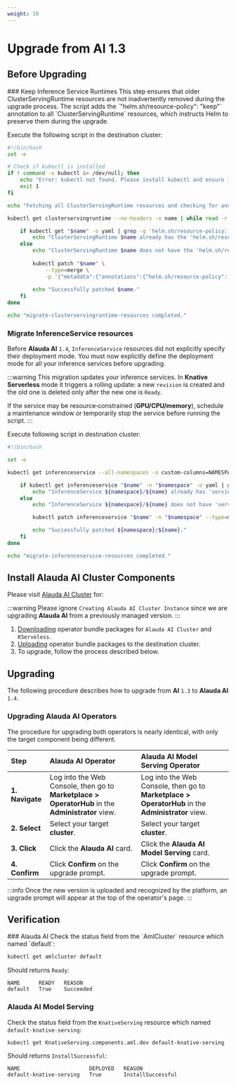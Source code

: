 ```yaml
---
weight: 10
---
```


# Upgrade from AI 1.3


## Before Upgrading

<Steps>
### Keep Inference Service Runtimes
This step ensures that older ClusterServingRuntime resources are not inadvertently removed during the upgrade process. The script adds the `"helm.sh/resource-policy": "keep"` annotation to all `ClusterServingRuntime` resources, which instructs Helm to preserve them during the upgrade.


Execute the following script in the destination cluster:

```bash title="migrate-clusterservingruntime-resources.sh"
#!/bin/bash
set -e

# Check if kubectl is installed
if ! command -v kubectl &> /dev/null; then
    echo "Error: kubectl not found. Please install kubectl and ensure it is in your PATH."
    exit 1
fi

echo "Fetching all ClusterServingRuntime resources and checking for annotations..."

kubectl get clusterservingruntime --no-headers -o name | while read -r name; do

    if kubectl get "$name" -o yaml | grep -q 'helm.sh/resource-policy: keep'; then
        echo "ClusterServingRuntime $name already has the 'helm.sh/resource-policy: keep' annotation. Skipping."
    else
        echo "ClusterServingRuntime $name does not have the 'helm.sh/resource-policy: keep' annotation. Patching..."
        
        kubectl patch "$name" \
            --type=merge \
            -p '{"metadata":{"annotations":{"helm.sh/resource-policy": "keep"}}}'
        
        echo "Successfully patched $name."
    fi
done

echo "migrate-clusterservingruntime-resources completed."

```



### Migrate InferenceService resources

Before **Alauda AI** `1.4`, `InferenceService` resources did not explicitly specify their deployment mode. You must now explicitly define the deployment mode for all your inference services before upgrading.

:::warning
This migration updates your inference services. In **Knative Serverless** mode it triggers a rolling update: a new `revision` is created and the old one is deleted only after the new one is `Ready`.

If the service may be resource‑constrained (**GPU/CPU/memory**), schedule a maintenance window or temporarily stop the service before running the script.
:::


Execute following script in destination cluster:

```bash title="migrate-inferenceservice-resources.sh"
#!/bin/bash

set -e

kubectl get inferenceservice --all-namespaces -o custom-columns=NAMESPACE:.metadata.namespace,NAME:.metadata.name --no-headers | while read -r namespace name; do

    if kubectl get inferenceservice "$name" -n "$namespace" -o yaml | grep -q 'serving.kserve.io/deploymentMode:' ; then
        echo "InferenceService ${namespace}/${name} already has 'serving.kserve.io/deploymentMode' annotation. Skipping."
    else
        echo "InferenceService ${namespace}/${name} does not have 'serving.kserve.io/deploymentMode' annotation. Patching..."

        kubectl patch inferenceservice "$name" -n "$namespace" --type=merge -p '{"metadata":{"annotations":{"serving.kserve.io/deploymentMode": "Serverless"}}}'

        echo "Successfully patched ${namespace}/${name}."
    fi
done

echo "migrate-inferenceservice-resources completed."

```
</Steps>

## Install Alauda AI Cluster Components

Please visit [Alauda AI Cluster](../installation/ai-cluster.mdx) for:

:::warning
Please ignore `Creating Alauda AI Cluster Instance` since we are upgrading **Alauda AI** from a previously managed version.
:::

1. [Downloading](../installation/ai-cluster.mdx#downloading) operator bundle packages for `Alauda AI Cluster` and `KServeless`.
2. [Uploading](../installation/ai-cluster.mdx#uploading) operator bundle packages to the destination cluster.
3. To upgrade, follow the process described below.
    
    

## Upgrading

The following procedure describes how to upgrade from **AI** `1.3` to **Alauda AI** `1.4`.

### Upgrading Alauda AI Operators

The procedure for upgrading both operators is nearly identical, with only the target component being different.

| Step | Alauda AI Operator | Alauda AI Model Serving Operator |
| :--- | :--- | :--- |
| **1. Navigate** | Log into the Web Console, then go to **Marketplace > OperatorHub** in the **Administrator** view. | Log into the Web Console, then go to **Marketplace > OperatorHub** in the **Administrator** view. |
| **2. Select** | Select your target **cluster**. | Select your target **cluster**. |
| **3. Click** | Click the **Alauda AI** card. | Click the **Alauda AI Model Serving** card. |
| **4. Confirm** | Click **Confirm** on the upgrade prompt. | Click **Confirm** on the upgrade prompt. |

:::info
    Once the new version is uploaded and recognized by the platform, an upgrade prompt will appear at the top of the operator's page.
:::
## Verification

<Steps>
### Alauda AI
Check the status field from the `AmlCluster` resource which named `default`:

```bash
kubectl get amlcluster default
```

Should returns `Ready`:

```
NAME      READY   REASON
default   True    Succeeded
```
### Alauda AI Model Serving
Check the status field from the `KnativeServing` resource which named `default-knative-serving`:

```bash
kubectl get KnativeServing.components.aml.dev default-knative-serving
```

Should returns `InstallSuccessful`:

```
NAME                      DEPLOYED   REASON
default-knative-serving   True       InstallSuccessful
```
</Steps>